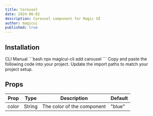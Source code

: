 ```yaml
---
title: Carousel
date: 2024-06-01
description: Carousel component for Magic UI
author: magicui
published: true
---
```


<ComponentPreview name="carousel-demo" />

## Installation

<Tabs defaultValue="cli">
  <TabsList>
    <TabsTrigger value="cli">CLI</TabsTrigger>
    <TabsTrigger value="manual">Manual</TabsTrigger>
  </TabsList>
  <TabsContent value="cli">
    ```bash npx magicui-cli add carousel ```
  </TabsContent>
  <TabsContent value="manual">
    <Steps>
      <Step>Copy and paste the following code into your project.</Step>
      <ComponentSource name="carousel" />
      <Step>Update the import paths to match your project setup.</Step>
    </Steps>
  </TabsContent>
</Tabs>

<ComponentSource name="carousel" />

## Props

| Prop  | Type   | Description                | Default |
| ----- | ------ | -------------------------- | ------- |
| color | String | The color of the component | "blue"  |
